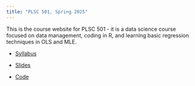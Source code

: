 ```yaml
---
title: "PLSC 501, Spring 2025"
---
```


This is the course website for PLSC 501 - it is a data science course focused on data management, coding in R, and learning basic regression techniques in OLS and MLE.

-   [Syllabus](syllabus25.qmd)

-   [Slides](slides.qmd)

-   [Code](code.qmd)

